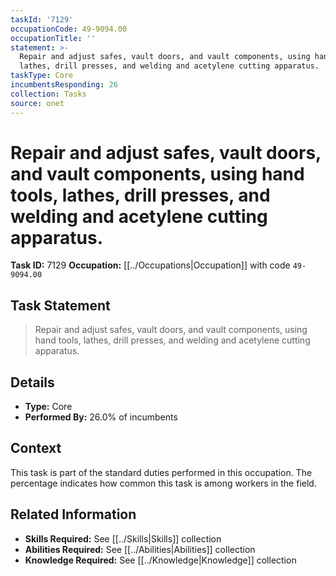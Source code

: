 ```yaml
---
taskId: '7129'
occupationCode: 49-9094.00
occupationTitle: ''
statement: >-
  Repair and adjust safes, vault doors, and vault components, using hand tools,
  lathes, drill presses, and welding and acetylene cutting apparatus.
taskType: Core
incumbentsResponding: 26
collection: Tasks
source: onet
---
```

# Repair and adjust safes, vault doors, and vault components, using hand tools, lathes, drill presses, and welding and acetylene cutting apparatus.

**Task ID:** 7129
**Occupation:** [[../Occupations|Occupation]] with code `49-9094.00`

## Task Statement

> Repair and adjust safes, vault doors, and vault components, using hand tools, lathes, drill presses, and welding and acetylene cutting apparatus.

## Details

- **Type:** Core
- **Performed By:** 26.0% of incumbents

## Context

This task is part of the standard duties performed in this occupation. The percentage indicates how common this task is among workers in the field.

## Related Information

- **Skills Required:** See [[../Skills|Skills]] collection
- **Abilities Required:** See [[../Abilities|Abilities]] collection
- **Knowledge Required:** See [[../Knowledge|Knowledge]] collection
